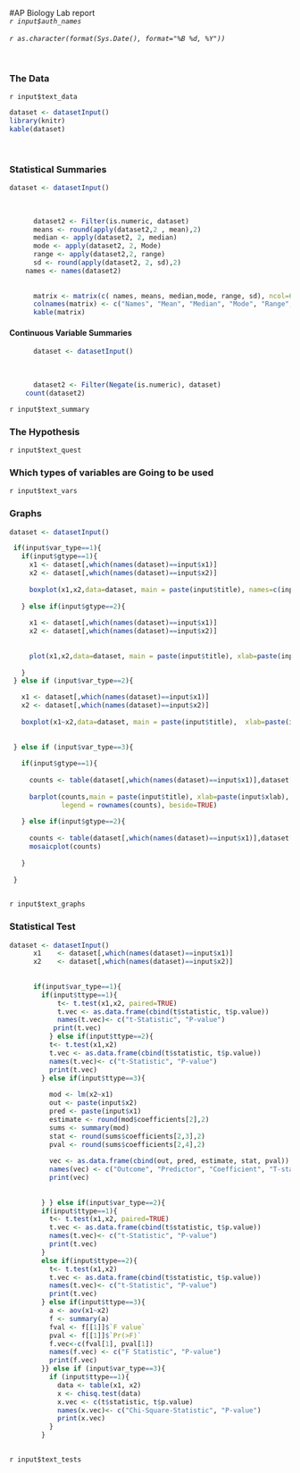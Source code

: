 #AP Biology Lab report
<br />
*`r input$auth_names`* <br />   
*`r as.character(format(Sys.Date(), format="%B %d, %Y"))`*

<br />


### The Data

`r input$text_data`


```r
dataset <- datasetInput()
library(knitr)
kable(dataset)
```




<br />

### Statistical Summaries

```r
dataset <- datasetInput()
      
      
      
      dataset2 <- Filter(is.numeric, dataset)
      means <- round(apply(dataset2,2 , mean),2)
      median <- apply(dataset2, 2, median)
      mode <- apply(dataset2, 2, Mode)
      range <- apply(dataset2,2, range)
      sd <- round(apply(dataset2, 2, sd),2)
    names <- names(dataset2)
      
      
      matrix <- matrix(c( names, means, median,mode, range, sd), ncol=6)
      colnames(matrix) <- c("Names", "Mean", "Median", "Mode", "Range", "SD")
      kable(matrix)
```

#### Continuous Variable Summaries

```r

      dataset <- datasetInput()
      
      
      
      dataset2 <- Filter(Negate(is.numeric), dataset)
    count(dataset2)
```


`r input$text_summary`


### The Hypothesis

`r input$text_quest`


### Which types of variables are Going to be used

`r input$text_vars`


### Graphs

```r
dataset <- datasetInput()

 if(input$var_type==1){
   if(input$gtype==1){
     x1 <- dataset[,which(names(dataset)==input$x1)]
     x2 <- dataset[,which(names(dataset)==input$x2)]
     
     boxplot(x1,x2,data=dataset, main = paste(input$title), names=c(input$x1, input$x2), xlab=paste(input$xlab), ylab=paste(input$ylab))
     
   } else if(input$gtype==2){
     
     x1 <- dataset[,which(names(dataset)==input$x1)]
     x2 <- dataset[,which(names(dataset)==input$x2)]
    
     
     plot(x1,x2,data=dataset, main = paste(input$title), xlab=paste(input$xlab), ylab=paste(input$ylab))
    
   }
 } else if (input$var_type==2){

   x1 <- dataset[,which(names(dataset)==input$x1)]
   x2 <- dataset[,which(names(dataset)==input$x2)]
   
   boxplot(x1~x2,data=dataset, main = paste(input$title),  xlab=paste(input$xlab), ylab=paste(input$ylab))
   
   
 } else if (input$var_type==3){
   
   if(input$gtype==1){
     
     counts <- table(dataset[,which(names(dataset)==input$x1)],dataset[,which(names(dataset)==input$x2)] )
     
     barplot(counts,main = paste(input$title), xlab=paste(input$xlab), ylab=paste(input$ylab),
             legend = rownames(counts), beside=TRUE)
     
   } else if(input$gtype==2){
     
     counts <- table(dataset[,which(names(dataset)==input$x1)],dataset[,which(names(dataset)==input$x2)] )
     mosaicplot(counts)
  
   }
   
 }      
      
```


`r input$text_graphs`


### Statistical Test

```r
dataset <- datasetInput()
      x1    <- dataset[,which(names(dataset)==input$x1)]
      x2    <- dataset[,which(names(dataset)==input$x2)]
      
      
      if(input$var_type==1){
        if(input$ttype==1){
            t<- t.test(x1,x2, paired=TRUE)
            t.vec <- as.data.frame(cbind(t$statistic, t$p.value))
            names(t.vec)<- c("t-Statistic", "P-value")
           print(t.vec)
          } else if(input$ttype==2){
          t<- t.test(x1,x2)
          t.vec <- as.data.frame(cbind(t$statistic, t$p.value))
          names(t.vec)<- c("t-Statistic", "P-value")
          print(t.vec)
        } else if(input$ttype==3){
          
          mod <- lm(x2~x1)
          out <- paste(input$x2)
          pred <- paste(input$x1)
          estimate <- round(mod$coefficients[2],2)
          sums <- summary(mod)
          stat <- round(sums$coefficients[2,3],2)
          pval <- round(sums$coefficients[2,4],2)
          
          vec <- as.data.frame(cbind(out, pred, estimate, stat, pval))
          names(vec) <- c("Outcome", "Predictor", "Coefficient", "T-statistic", "P-Value" )
          print(vec)
          
          
        } } else if(input$var_type==2){
        if(input$ttype==1){
          t<- t.test(x1,x2, paired=TRUE)
          t.vec <- as.data.frame(cbind(t$statistic, t$p.value))
          names(t.vec)<- c("t-Statistic", "P-value")
          print(t.vec)
        }
        else if(input$ttype==2){
          t<- t.test(x1,x2)
          t.vec <- as.data.frame(cbind(t$statistic, t$p.value))
          names(t.vec)<- c("t-Statistic", "P-value")
          print(t.vec)
        } else if(input$ttype==3){
          a <- aov(x1~x2)
          f <- summary(a)
          fval <- f[[1]]$`F value`
          pval <- f[[1]]$`Pr(>F)`
          f.vec<-c(fval[1], pval[1])
          names(f.vec) <- c("F Statistic", "P-value")
          print(f.vec)
        }} else if (input$var_type==3){
          if (input$ttype==1){
            data <- table(x1, x2)
            x <- chisq.test(data)
            x.vec <- c(t$statistic, t$p.value)
            names(x.vec)<- c("Chi-Square-Statistic", "P-value")
            print(x.vec)
          }
        }
      
```

`r input$text_tests`




